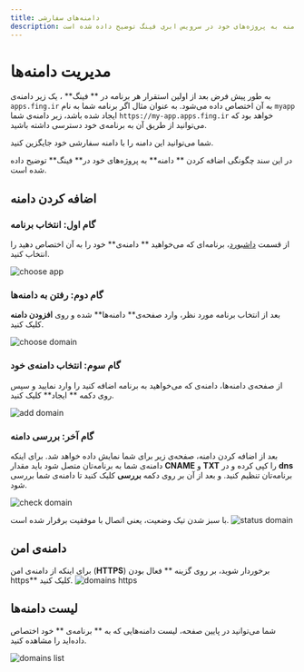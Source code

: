 ```yaml
---
title: دامنه‌های سفارشی
description: در این سند چگونگی اضافه کردن دامنه به پروژه‌های خود در سرویس ابری فینگ توضیح داده شده است
---
```



# مدیریت دامنه‌ها

به طور پیش فرض بعد از اولین استقرار هر برنامه‌ در ** فینگ** ، یک زیر دامنه‌ی `apps.fing.ir` به آن اختصاص داده می‌شود. به عنوان مثال اگر برنامه شما به نام `myapp` ایجاد شده باشد، زیر دامنه‌ی شما `https://my-app.apps.fing.ir` خواهد بود که می‌توانید از طریق آن به برنامه‌ی خود دسترسی داشته باشید.

شما می‌توانید این دامنه را با دامنه سفارشی خود جایگزین کنید.

در این سند چگونگی اضافه کردن ** دامنه** به پروژه‌های خود در** فینگ** توضیح داده شده است.

## اضافه کردن دامنه

### گام اول: انتخاب برنامه

از قسمت [داشبورد](https://cloud.fing.ir)، برنامه‌ای که می‌خواهید ** دامنه‌ی** خود را به آن اختصاص دهید را انتخاب کنید.

![choose app](/images/apps-choose.jpg)

### گام دوم: رفتن به دامنه‌ها

بعد از انتخاب برنامه مورد نظر، وارد صفحه‌ی** دامنه‌ها** شده و روی **افزودن دامنه** کلیک کنید.

![choose domain](/images/apps-domains-choose.jpg)

### گام سوم: انتخاب دامنه‌ی خود

از صفحه‌ی دامنه‌ها، دامنه‌ی که می‌خواهید به برنامه اضافه کنید را وارد نمایید و سپس روی دکمه ** ایجاد** کلیک کنید.

![add domain](/images/apps-domains-add.jpg)

### گام آخر: بررسی دامنه

بعد از اضافه کردن دامنه، صفحه‌ی زیر برای شما نمایش داده خواهد شد. برای اینکه دامنه‌ی شما به برنامه‌تان متصل شود باید مقدار **CNAME** و **TXT** را کپی کرده و در **dns** برنامه‌تان تنظیم کنید. و بعد از آن بر روی دکمه **بررسی** کلیک کنید تا دامنه‌ی شما بررسی شود.


![check domain](/images/apps-domains-check.jpg)

با سبز شدن تیک وضعیت، یعنی اتصال با موفقیت برقرار شده است.
![status domain](/images/apps-domains-status.jpg)

## دامنه‌ی امن

برای اینکه از دامنه‌ی امن (**HTTPS**) برخوردار شوید، بر روی گزینه ** فعال بودن https** کلیک کنید.
![domains https](/images/apps-domains-https.jpg)

## لیست دامنه‌ها

شما می‌توانید در پایین صفحه، لیست دامنه‌هایی که به ** برنامه‌ی ** خود اختصاص داده‌اید را مشاهده کنید.

![domains list](/images/apps-domains-list.jpg)
